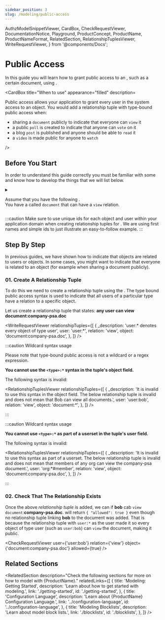 ```yaml
---
sidebar_position: 3
slug: /modeling/public-access
---
```


  AuthzModelSnippetViewer,
  CardBox,
  CheckRequestViewer,
  DocumentationNotice,
  Playground,
  ProductConcept,
  ProductName,
  ProductNameFormat,
  RelatedSection,
  RelationshipTuplesViewer,
  WriteRequestViewer,
} from '@components/Docs';

# Public Access

<DocumentationNotice />

In this guide you will learn how to grant public access to an <ProductConcept section="what-is-an-object" linkName="object" />, such as a certain document, using <ProductConcept section="what-is-a-type-bound-public-access" linkName="type bound public access" />.

<CardBox title="When to use" appearance="filled" description=<div>

Public access allows your application to grant every user in the system access to an object. You would add a relationship tuple with type-bound public access when:

- sharing a `document` publicly to indicate that everyone can `view` it
- a public `poll` is created to indicate that anyone can `vote` on it
- a blog `post` is published and anyone should be able to `read` it
- a `video` is made public for anyone to `watch`

</div> />

## Before You Start

In order to understand this guide correctly you must be familiar with some <ProductConcept /> and know how to develop the things that we will list below.

<details>
<summary>

Assume that you have the following <ProductConcept section="what-is-an-authorization-model" linkName="authorization model" />.<br />
You have a <ProductConcept section="what-is-a-type" linkName="type" /> called `document` that can have a `view` relation.

</summary>

<AuthzModelSnippetViewer
  configuration={{
    schema_version: '1.1',
    type_definitions: [
      {
        type: 'user',
      },
      {
        type: 'document',
        relations: {
          view: {
            this: {},
          },
        },
        metadata: {
          relations: {
            view: { directly_related_user_types: [{ type: 'user' }, {type: 'user', wildcard:{} }] },
          },
        },
      },
    ],
  }}
/>

<hr />

In addition, you will need to know the following:

### Direct Access

You need to know how to create an authorization model and create a relationship tuple to grant a user access to an object. [Learn more →](./direct-access.mdx)

### <ProductName format={ProductNameFormat.ShortForm}/> Concepts

- A <ProductConcept section="what-is-a-type" linkName="Type" />: a class of objects that have similar characteristics
- A <ProductConcept section="what-is-a-user" linkName="User" />: an entity in the system that can be related to an object
- A <ProductConcept section="what-is-a-relation" linkName="Relation" />: is a string defined in the type definition of an authorization model that defines the possibility of a relationship between an object of the same type as the type definition and a user in the system
- An <ProductConcept section="what-is-an-object" linkName="Object" />: represents an entity in the system. Users' relationships to it can be define through relationship tuples and the authorization model
- A <ProductConcept section="what-is-a-relationship-tuple" linkName="Relationship Tuple" />: a grouping consisting of a user, a relation and an object stored in <ProductName format={ProductNameFormat.ShortForm}/>
- A <ProductConcept section="what-is-a-type-bound-public-access" linkName="Type Bound Public Access" />: is a special <ProductName format={ProductNameFormat.ShortForm}/> concept (represented by `<type>:*`) can be used in relationship tuples to represent every object of that type

</details>

:::caution
Make sure to use unique ids for each object and user within your application domain when creating relationship tuples for <ProductName format={ProductNameFormat.LongForm}/>. We are using first names and simple ids to just illustrate an easy-to-follow example.
:::

<Playground />

## Step By Step

In previous guides, we have shown how to indicate that objects are related to users or objects. In some cases, you might want to indicate that everyone is related to an object (for example when sharing a document publicly).

### 01. Create A Relationship Tuple

To do this we need to create a relationship tuple using the <ProductConcept section="what-is-a-type-bound-public-access" linkName="type bound public access" />. The type bound public access syntax is used to indicate that all users of a particular type have a relation to a specific object.

Let us create a relationship tuple that states: **any user can view document:company-psa.doc**

<WriteRequestViewer
  relationshipTuples={[
    {
      _description: 'user:* denotes every object of type user',
      user: 'user:*',
      relation: 'view',
      object: 'document:company-psa.doc',
    },
  ]}
/>

:::caution Wildcard syntax usage

Please note that type-bound public access is not a wildcard or a regex expression.

**You cannot use the `<type>:*` syntax in the tuple's object field.**

The following syntax is invalid:

<RelationshipTuplesViewer
  relationshipTuples={[
    {
      _description: 'It is invalid to use this syntax in the object field. The below relationship tuple is invalid and does not mean that Bob can view all documents.',
      user: 'user:bob',
      relation: 'view',
      object: 'document:*',
    },
  ]}
/>

:::

:::caution Wildcard syntax usage

**You cannot use `<type>:*` as part of a userset in the tuple's user field.**

The following syntax is invalid:

<RelationshipTuplesViewer
  relationshipTuples={[
    {
      _description: 'It is invalid to use this syntax as part of a userset. The below relationship tuple is invalid and does not mean that members of any org can view the company-psa document.',
      user: 'org:*#member',
      relation: 'view',
      object: 'document:company-psa.doc',
    },
  ]}
/>

:::

### 02. Check That The Relationship Exists

Once the above _relationship tuple_ is added, we can <ProductConcept section="what-is-a-check-request" linkName="check" /> if **bob** cab `view` `document`:**company-psa.doc**. <ProductName format={ProductNameFormat.ShortForm}/> will return `{ "allowed": true }` even though no relationship tuple linking **bob** to the document was added. That is because the relationship tuple with `user:*` as the user made it so every object of type user (such as `user:bob`) can `view` the document, making it public.

<CheckRequestViewer user={'user:bob'} relation={'view'} object={'document:company-psa.doc'} allowed={true} />

## Related Sections

<RelatedSection
  description="Check the following sections for more on how to model with {ProductName}."
  relatedLinks={[
    {
      title: 'Modeling: Getting Started',
      description: 'Learn about how to get started with modeling.',
      link: './getting-started',
      id: './getting-started',
    },
    {
      title: 'Configuration Language',
      description: 'Learn about {ProductName} Configuration Language.',
      link: '../configuration-language',
      id: '../configuration-language',
    },
    {
      title: 'Modeling Blocklists',
      description: 'Learn about model block lists.',
      link: './blocklists',
      id: './blocklists',
    },
  ]}
/>
